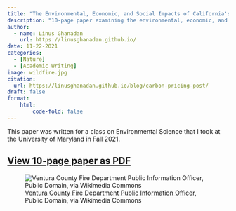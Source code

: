 ```yaml
---
title: "The Environmental, Economic, and Social Impacts of California's Wildfires"
description: "10-page paper examining the environmental, economic, and social impacts of California's wildfires, with a special focus on the record-breaking 2020 wildfires."
author: 
  - name: Linus Ghanadan
    url: https://linusghanadan.github.io/
date: 11-22-2021
categories:
  - [Nature]
  - [Academic Writing]
image: wildfire.jpg
citation:
  url: https://linusghanadan.github.io/blog/carbon-pricing-post/
draft: false
format:
    html:
        code-fold: false
---
```


This paper was written for a class on Environmental Science that I took at the University of Maryland in Fall 2021.

## [View 10-page paper as PDF](wildfire.pdf)

![[Ventura County Fire Department Public Information Officer](https://commons.wikimedia.org/wiki/File:Erbes_Fire_at_about_30_acres.jpg), Public Domain, via Wikimedia Commons](wildfire.jpg)
